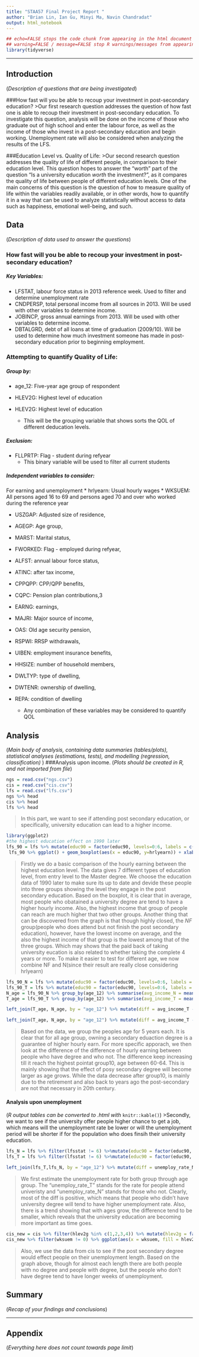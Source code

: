 ---
title: "STAA57 Final Project Report "
author: "Brian Lin, Ian Gu, Minyi Ma, Navin Chandradat"
output: html_notebook
---
```{r, echo=FALSE, message=FALSE, warning=FALSE}
## echo=FALSE stops the code chunk from appearing in the html document
## warning=FALSE / message=FALSE stop R warnings/messages from appearing in the knit document
library(tidyverse)
```


***

<!-- 
(everything below in here is an .html comment)

Instructions: 
- Use typical structure of data analysis report, w/ sections:
    + Introduction
    + Data
    + Analysis
    + Summary
    + Appendix (optional)
- Report should be 5 pages MAX (when compiled/knit as pdf)
- Appendix does not count towards page limit
- Put all your data in a separate "./data/" sub-folder 
- Submit compressed project folder 
- You submissions should be reproducible (i.e. I should be able to   
  re-compile your report with a click of the Preview/Knit button) 

-->

## Introduction 

(*Description of questions that are being investigated*)

###How fast will you be able to recoup your investment in post-secondary education?
>Our first research question addresses the question of how fast one is able to recoup their investment in post-secondary education. To investigate this question, analysis will be done on the income of those who graduate out of high school and enter the labour force, as well as the income of those who invest in a post-secondary education and begin working. Unemployment rate will also be considered when analyzing the results of the LFS.

###Education Level vs. Quality of Life:
>Our second research question addresses the quality of life of different people, in comparison to their education level. This question hopes to answer the "worth" part of the question "Is a university education *worth* the investment?", as it compares the quality of life between people of different education levels. One of the main concerns of this question is the question of how to measure quality of life within the variables readily available, or in other words, how to quantify it in a way that can be used to analyze statistically without access to data such as happiness, emotional well-being, and such.

## Data 

(*Description of data used to answer the questions*)

### How fast will you be able to recoup your investment in post-secondary education?

##### Key Variables:
* LFSTAT, labour force status in 2013 reference week. Used to filter and determine unemployment rate
* CNDPERSP, total personal income from all sources in 2013. Will be used with other variables to determine income.
* JOBINCP, gross annual earnings from 2013. Will be used with other variables to determine income.
* DBTALGRD, debt of all loans at time of graduation (2009/10). Will be used to determine how much investment someone has made in post-secondary education prior to beginning employment.
 
### Attempting to quantify Quality of Life:

##### Group by:
* age_12: Five-year age group of respondent
* HLEV2G:  Highest level of education

* HLEV2G:  Highest level of education
  + This will be the grouping variable that shows sorts the QOL of different deducation levels.

##### Exclusion:

* FLLPRTP: Flag - student during refyear
  + This binary variable will be used to filter all current students


##### Independent variables to consider:
For earning and unemployment
* hrlyearn: Usual hourly wages
* WKSUEM: All persons aged 16 to 69 and persons aged 70 and over who worked during the reference year

* USZGAP: Adjusted size of residence,
* AGEGP: Age group,
* MARST: Marital status,
* FWORKED: Flag - employed during refyear,
* ALFST: annual labour force status,
* ATINC: after tax income,
* CPPQPP: CPP/QPP benefits,
* CQPC: Pension plan contributions,3
* EARNG: earnings,
* MAJRI: Major source of income,
* OAS: Old age security pension,
* RSPWI: RRSP withdrawals,
* UIBEN: employment insurance benefits,
* HHSIZE: number of household members,
* DWLTYP: type of dwelling,
* DWTENR: ownership of dwelling,
* REPA: condition of dwelling

  + Any combination of these variables may be considered to quantify QOL 

## Analysis 

(*Main body of analysis, containing data summaries (tables/plots),  statistical analyses (estimations, tests), and modelling (regression, classification) *)
###Analysis upon income.
<!-- You can organize content in subsections -->
(*Plots should be created in R, and not imported from file*)

```{r}
ngs = read.csv("ngs.csv")
cis = read.csv("cis.csv")
lfs = read.csv("lfs.csv")
ngs %>% head
cis %>% head
lfs %>% head
```
> In this part, we want to see if attending post secondary education, or specifically, university education can lead to a higher income. 

```{r}
library(ggplot2)
#the highest education effect on 1990 later
lfs_90 = lfs %>% mutate(educ90 = factor(educ90, levels=0:6, labels = c("N", "N", "N", "NF", "T", "T", "T"))) %>% mutate(pick = is.na(educ90)) %>% filter(pick == FALSE) %>% select(1:5) 
 lfs_90 %>% ggplot() + geom_boxplot(aes(x = educ90, y=hrlyearn)) + xlab("educ_status")  
```
> Firstly we do a basic comparison of the hourly earning between the highest education level. The data gives 7 different types of education level, from entry level to the Master degree. We choose the education data of 1990 later to make sure its up to date and devide these people into three groups showing the level they engage in the post secondary education. 
>Based on the boxplot, it is clear that in average, most people who obatained a university degree are tend to have a higher hourly income. Also, the highest income that group of people can reach are much higher that two other groups. 
>Another thing that can be discovered from the graph is that though highly closed, the *NF* group(people who does attend but not finish the post secondary education), however, have the lowest income on average, and the also the highest income of that group is the lowest among that of the three groups. Which may shows that the paid back of taking university eucation is also related to whether taking the complete 4 years or more. 
>To make it easier to test for different age, we now combine NF and N(since their result are really close considering hrlyearn)

```{r}
lfs_90_N = lfs %>% mutate(educ90 = factor(educ90, levels=0:6, labels = c("N", "N", "N", "N", "T", "T", "T"))) %>% mutate(pick = is.na(educ90)) %>% filter(pick == FALSE) %>% select(1:5) %>% filter(educ90 == "N") 
lfs_90_T = lfs %>% mutate(educ90 = factor(educ90, levels=0:6, labels = c("N", "N", "N", "N", "T", "T", "T"))) %>% mutate(pick = is.na(educ90)) %>% filter(pick == FALSE) %>% select(1:5) %>% filter(educ90 == "T")
N_age = lfs_90_N %>% group_by(age_12) %>% summarise(avg_income_N = mean(hrlyearn, na.rm = TRUE))
T_age = lfs_90_T %>% group_by(age_12) %>% summarise(avg_income_T = mean(hrlyearn, na.rm = TRUE))

left_join(T_age, N_age, by = "age_12") %>% mutate(diff = avg_income_T - avg_income_N) %>% knitr::kable()

left_join(T_age, N_age, by = "age_12") %>% mutate(diff = avg_income_T - avg_income_N) %>% ggplot(aes(x = age_12, y = diff)) + geom_point( )
```

>Based on the data, we group the peoples age for 5 years each. It is clear that for all age group, owning a secondary eduaction degree is a guarantee of higher hourly earn.
>For more specific apporach, we then look at the difference of the difference of hourly earning between people who have degree and who not. The difference keep increasing till it reach the highest pointat group10, age between 60-64. This is mainly showing that the effect of posy secondary degree will become larger as age grows. While the data decrease after group10, is mainly due to the retirement and also back to years ago the post-secondary are not that necessary in 20th century.



#### Analysis upon unemployment

(*R output tables can be converted to .html with* `knitr::kable()`) 
<!-- 
for more help on RMarkdown see: https://rmarkdown.rstudio.com/lesson-15.html 
-->
>Secondly, we want to see if the university offer people higher chance to get a job, which means will the unemployment rate be lower or will the unemployment period will be shorter if for the population who does finsih their university education. 

```{r}
lfs_N = lfs %>% filter(lfsstat != 6) %>%mutate(educ90 = factor(educ90, levels=0:6, labels = c("N", "N", "N", "N", "T", "T", "T"))) %>% mutate(pick = is.na(educ90)) %>% filter(pick == FALSE) %>% select(1:5) %>% filter(educ90 == "N") %>% mutate(lfsstat = (lfsstat >= 3)) %>% group_by(age_12) %>% summarise(unemploy_rate_N = mean(lfsstat))
lfs_T = lfs %>% filter(lfsstat != 6) %>%mutate(educ90 = factor(educ90, levels=0:6, labels = c("N", "N", "N", "N", "T", "T", "T"))) %>% mutate(pick = is.na(educ90)) %>% filter(pick == FALSE) %>% select(1:5) %>% filter(educ90 == "T") %>% mutate(lfsstat = (lfsstat >= 3)) %>% group_by(age_12) %>% summarise(unemploy_rate_T = mean(lfsstat))

left_join(lfs_T,lfs_N, by = "age_12") %>% mutate(diff = unemploy_rate_N - unemploy_rate_T )%>% knitr::kable()

```
>We first estimate the unemployment rate for both group through age group. The "unemploy_rate_T" stands for the rate for people attend univeristy and "unemploy_rate_N" stands for those who not. Clearly, most of the diff is positive, which means that people who didn't have university degree will tend to have higher unemployment rate. Also, there is a trend showing that with ages grow, the difference tend to be smaller, which reveals that the university education are becoming more important as time goes. 

```{r}
cis_new = cis %>% filter(hlev2g %in% c(1,2,3,4)) %>% mutate(hlev2g = factor(hlev2g, levels=1:4, labels = c("N", "N", "N", "T"))) %>% filter(wksuem %in% c(0:52)) 
cis_new %>% filter(wksuem != 0) %>% ggplot(aes(x = wksuem, fill = hlev2g))+geom_histogram()
```

>Also, we use the data from cis to see if the post secondary degree would effect people on their unemployment length. Based on the graph above, though for almost each length there are both people with no degree and people with degree, but the people who don't have degree tend to have longer weeks of unemployment. 

## Summary 

(*Recap of your findings and conclusions*)



***  

## Appendix 

(*Everything here does not count towards page limit*)


